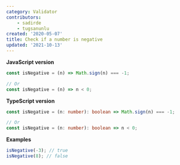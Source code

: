 ```yaml
---
category: Validator
contributors:
    - sadirde
    - tugsanunlu
created: '2020-05-07'
title: Check if a number is negative
updated: '2021-10-13'
---
```


**JavaScript version**

```js isNegative.js
const isNegative = (n) => Math.sign(n) === -1;

// Or
const isNegative = (n) => n < 0;
```

**TypeScript version**

```ts isNegative.ts
const isNegative = (n: number): boolean => Math.sign(n) === -1;

// Or
const isNegative = (n: number): boolean => n < 0;
```

**Examples**

```js examples.js
isNegative(-3); // true
isNegative(8); // false
```
